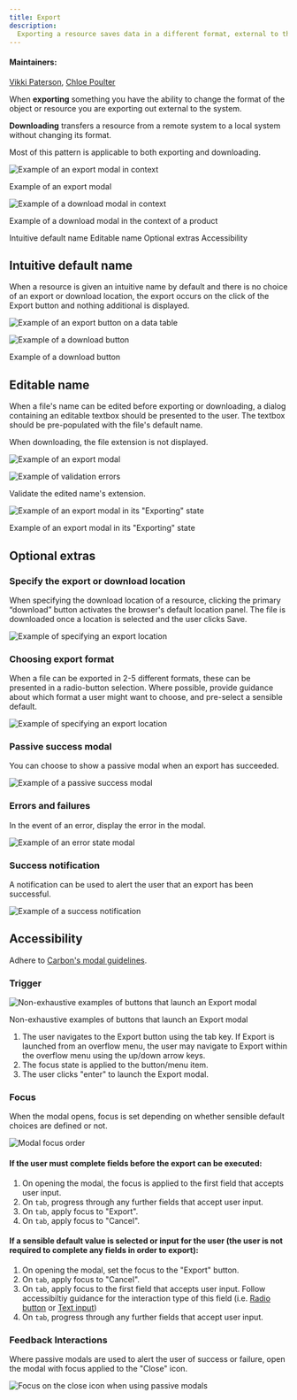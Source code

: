 ```yaml
---
title: Export
description:
  Exporting a resource saves data in a different format, external to the system.
---
```


#### Maintainers:

[Vikki Paterson](https://github.com/vikkipaterson),
[Chloe Poulter](https://github.com/chloepoulterdesign)

<PageDescription>

When **exporting** something you have the ability to change the format of the
object or resource you are exporting out external to the system.

**Downloading** transfers a resource from a remote system to a local system
without changing its format.

Most of this pattern is applicable to both exporting and downloading.

</PageDescription>

![Example of an export modal in context](images/0.png)

<Caption>Example of an export modal</Caption>

![Example of a download modal in context](images/download0.png)

<Caption>Example of a download modal in the context of a product</Caption>

<AnchorLinks>

<AnchorLink>Intuitive default name</AnchorLink>
<AnchorLink>Editable name</AnchorLink>
<AnchorLink small>Optional extras</AnchorLink>
<AnchorLink small>Accessibility</AnchorLink>

</AnchorLinks>

## Intuitive default name

When a resource is given an intuitive name by default and there is no choice of
an export or download location, the export occurs on the click of the Export
button and nothing additional is displayed.

<Row>
<Column colLg={8}>

![Example of an export button on a data table](images/1.png)

</Column>
</Row>

<Row>
 <Column colLg={8}>

![Example of a download button](images/download1.png)

<Caption>Example of a download button</Caption>

 </Column>
</Row>

## Editable name

When a file's name can be edited before exporting or downloading, a dialog
containing an editable textbox should be presented to the user. The textbox
should be pre-populated with the file's default name.

When downloading, the file extension is not displayed.

<Row>
<Column colLg={8}>

![Example of an export modal](images/2.png)

![Example of validation errors](images/newimage1.png)

<Caption>Validate the edited name's extension.</Caption>

![Example of an export modal in its "Exporting" state](images/3.png)

<Caption>Example of an export modal in its "Exporting" state</Caption>

</Column>
</Row>

## Optional extras

### Specify the export or download location

When specifying the download location of a resource, clicking the primary
“download” button activates the browser's default location panel. The file is
downloaded once a location is selected and the user clicks Save.

<Row>
<Column colLg={8}>

![Example of specifying an export location](images/newimage2.png)

</Column>
</Row>

### Choosing export format

When a file can be exported in 2-5 different formats, these can be presented in
a radio-button selection. Where possible, provide guidance about which format a
user might want to choose, and pre-select a sensible default.

<Row>
<Column colLg={8}>

![Example of specifying an export location](images/Format_Selection.png)

</Column>
</Row>

### Passive success modal

You can choose to show a passive modal when an export has succeeded.

<Row>
<Column colLg={8}>

![Example of a passive success modal](images/newimage3.png)

</Column>
</Row>

### Errors and failures

In the event of an error, display the error in the modal.

<Row>
<Column colLg={8}>

![Example of an error state modal](images/newimage4.png)

</Column>
</Row>

### Success notification

A notification can be used to alert the user that an export has been successful.

<Row>
<Column colLg={8}>

![Example of a success notification](images/newimage5.png)

</Column>
</Row>

## Accessibility

Adhere to
[Carbon's modal guidelines](https://www.carbondesignsystem.com/components/modal/accessibility).

### Trigger

<Row>
<Column colLg={8}>

![Non-exhaustive examples of buttons that launch an Export modal](images/ButtonInteractions.png)

<Caption>Non-exhaustive examples of buttons that launch an Export modal</Caption>
</Column>
</Row>

1. The user navigates to the Export button using the tab key. If Export is
   launched from an overflow menu, the user may navigate to Export within the
   overflow menu using the up/down arrow keys.
2. The focus state is applied to the button/menu item.
3. The user clicks "enter" to launch the Export modal.

### Focus

When the modal opens, focus is set depending on whether sensible default choices
are defined or not.

<Row>
<Column colLg={8}>

![Modal focus order](images/ModalInteractions.png)

</Column>
</Row>

#### If the user must complete fields before the export can be executed:

1. On opening the modal, the focus is applied to the first field that accepts
   user input.
2. On `tab`, progress through any further fields that accept user input.
3. On `tab`, apply focus to "Export".
4. On `tab`, apply focus to "Cancel".

#### If a sensible default value is selected or input for the user (the user is not required to complete any fields in order to export):

1. On opening the modal, set the focus to the "Export" button.
2. On `tab`, apply focus to "Cancel".
3. On `tab`, apply focus to the first field that accepts user input. Follow
   accessibiltiy guidance for the interaction type of this field (i.e.
   [Radio button](https://www.carbondesignsystem.com/components/radio-button/accessibility#how-it-works)
   or
   [Text input](https://www.carbondesignsystem.com/components/text-input/accessibility#how-it-works))
4. On `tab`, progress through any further fields that accept user input.

### Feedback Interactions

Where passive modals are used to alert the user of success or failure, open the
modal with focus applied to the "Close" icon.

<Row>
<Column colLg={8}>

![Focus on the close icon when using passive modals](images/FailureInteractions.png)

</Column>
</Row>
